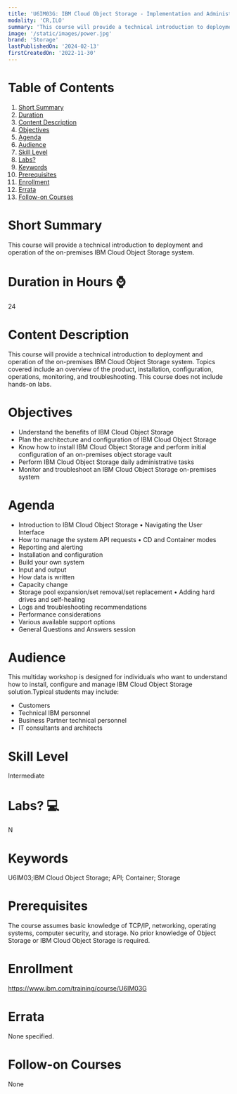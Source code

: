 ```yaml
---
title: 'U6IM03G: IBM Cloud Object Storage - Implementation and Administration'
modality: 'CR,ILO'
summary: 'This course will provide a technical introduction to deployment and operation of the on-premises IBM Cloud Object Storage system.'
image: '/static/images/power.jpg'
brand: 'Storage'
lastPublishedOn: '2024-02-13'
firstCreatedOn: '2022-11-30'
---
```

# Table of Contents
1.  [Short Summary](#short-summary)
2.  [Duration](#duration-in-hours-)
3.  [Content Description](#content-description)
4.  [Objectives](#objectives)
5.  [Agenda](#agenda)
6.  [Audience](#audience)
7.  [Skill Level](#skill-level)
8.  [Labs?](#labs-)
9.  [Keywords](#keywords)
10. [Prerequisites](#prerequisites)
11. [Enrollment](#enrollment)
12. [Errata](#errata)
13. [Follow-on Courses](#follow-on-courses)

# Short Summary
This course will provide a technical introduction to deployment and operation of the on-premises IBM Cloud Object Storage system.

# Duration in Hours ⌚
24

# Content Description
This course will provide a technical introduction to deployment and operation of the on-premises IBM Cloud Object Storage system. Topics covered include an overview of the product, installation, configuration, operations, monitoring, and troubleshooting. This course does not include hands-on labs.



# Objectives
* Understand the benefits of IBM Cloud Object Storage
* Plan the architecture and configuration of IBM Cloud Object Storage
* Know how to install IBM Cloud Object Storage and perform initial configuration of an on-premises object storage vault
* Perform IBM Cloud Object Storage daily administrative tasks
* Monitor and troubleshoot an IBM Cloud Object Storage on-premises system


# Agenda
* Introduction to IBM Cloud Object Storage • Navigating the User Interface
* How to manage the system API requests • CD and Container modes
* Reporting and alerting
* Installation and configuration
* Build your own system
* Input and output
* How data is written
* Capacity change
* Storage pool expansion/set removal/set replacement • Adding hard drives and self-healing
* Logs and troubleshooting recommendations
* Performance considerations
* Various available support options
* General Questions and Answers session


# Audience
This multiday workshop is designed for individuals who want to understand how to install, configure and manage IBM Cloud Object Storage solution.Typical students may include:

* Customers
* Technical IBM personnel
* Business Partner technical personnel
* IT consultants and architects


# Skill Level
Intermediate

# Labs? 💻
N

# Keywords
U6IM03;IBM Cloud Object Storage; API; Container; Storage

# Prerequisites
The course assumes basic knowledge of TCP/IP, networking, operating systems, computer security, and storage. No prior knowledge of Object Storage or IBM Cloud Object Storage is required.



# Enrollment
https://www.ibm.com/training/course/U6IM03G

# Errata
None specified.

# Follow-on Courses
None

